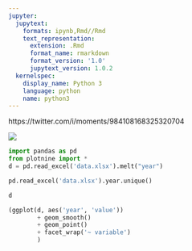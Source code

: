 ```yaml
---
jupyter:
  jupytext:
    formats: ipynb,Rmd//Rmd
    text_representation:
      extension: .Rmd
      format_name: rmarkdown
      format_version: '1.0'
      jupytext_version: 1.0.2
  kernelspec:
    display_name: Python 3
    language: python
    name: python3
---
```


https://twitter.com/i/moments/984108168325320704

![](reference.png)

```python
import pandas as pd
from plotnine import *
d = pd.read_excel('data.xlsx').melt("year")
```

```python
pd.read_excel('data.xlsx').year.unique()
```

```python
d
```

```python
(ggplot(d, aes('year', 'value'))
        + geom_smooth()
        + geom_point()
        + facet_wrap('~ variable')
        )
```
